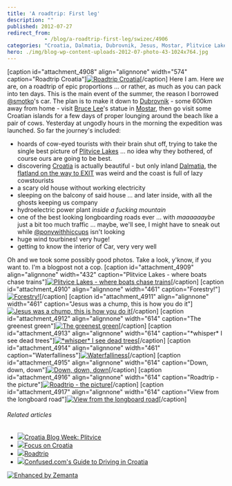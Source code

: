 ```yaml
---
title: 'A roadtrip: First leg'
description: ""
published: 2012-07-27
redirect_from: 
            - /blog/a-roadtrip-first-leg/swizec/4906
categories: "Croatia, Dalmatia, Dubrovnik, Jesus, Mostar, Plitvice Lakes National Park, Roadtrip, Travel + Events"
hero: ./img/blog-wp-content-uploads-2012-07-photo-43-1024x764.jpg
---
```

\[caption id=&quot;attachment_4908&quot; align=&quot;alignnone&quot; width=&quot;574&quot; caption=&quot;Roadtrip Croatia&quot;][![Roadtrip Croatia](./img/blog-wp-content-uploads-2012-07-photo-43-1024x764.jpg "Roadtrip Croatia")](http://swizec.com/blog/wp-content/uploads/2012/07/photo-43.jpeg)\[/caption] Here I am. Here _we_ are, on a roadtrip of epic proportions ... or rather, as much as you can pack into ten days. This is the main event of the summer, the reason I borrowed [@smotko](http://twitter.com/smotko)&#x27;s car. The plan is to make it down to [Dubrovnik](http://whc.unesco.org/en/list/95 "Old City of Dubrovnik") - some 600km away from home - visit [Bruce Lee](http://www.bruceleefoundation.com/ "Bruce Lee")&#x27;s statue in [Mostar](<http://maps.google.com/maps?ll=43.3333333333,17.8&amp;spn=0.1,0.1&amp;q=43.3333333333,17.8 (Mostar)&amp;t=h> "Mostar"), then go visit some Croatian islands for a few days of proper lounging around the beach like a pair of cows. Yesterday at ungodly hours in the morning the expedition was launched. So far the journey&#x27;s included:

- hoards of cow-eyed tourists with their brain shut off, trying to take the single best picture of [Plitvice Lakes](http://whc.unesco.org/en/list/98 "Plitvice Lakes National Park") ... no idea why they bothered, of course ours are going to be best.
- discovering [Croatia](<http://maps.google.com/maps?ll=45.8,16.0&amp;spn=10.0,10.0&amp;q=45.8,16.0 (Croatia)&amp;t=h> "Croatia") is actually beautiful - but only inland [Dalmatia](http://en.wikipedia.org/wiki/Dalmatia "Dalmatia"), the [flatland on the way to EXIT](http://swizec.com/blog/geek-at-a-music-festival-day-1/swizec/4825 "Geek at a music festival: Day 1") was weird and the coast is full of lazy cowstourists
- a scary old house without working electricity
- sleeping on the balcony of said house ... and later inside, with all the ghosts keeping us company
- hydroelectric power plant _inside a fucking mountain_
- one of the best looking longboarding roads ever ... with _maaaaaaybe_ just a bit too much traffic ... maybe, we&#x27;ll see, I might have to sneak out while [@ponywithhiccups](http://twitter.com/ponywithhiccups) isn&#x27;t looking
- huge wind tourbines! very huge!
- getting to know the interior of Car, very very well

Oh and we took some possibly good photos. Take a look, y&#x27;know, if you want to. I&#x27;m a blogpost not a cop. \[caption id=&quot;attachment_4909&quot; align=&quot;alignnone&quot; width=&quot;432&quot; caption=&quot;Plitvice Lakes - where boats chase trains&quot;][![Plitvice Lakes - where boats chase trains](http://swizec.com/blog/wp-content/uploads/2012/07/IMG_20120726_183936.jpeg "Plitvice Lakes - where boats chase trains")](./img/blog-wp-content-uploads-2012-07-IMG_20120726_183936.jpg)\[/caption] \[caption id=&quot;attachment_4910&quot; align=&quot;alignnone&quot; width=&quot;461&quot; caption=&quot;Forestry!&quot;][![Forestry!](./img/blog-wp-content-uploads-2012-07-IMG_1452-768x1024.jpg "Forestry!")](http://swizec.com/blog/wp-content/uploads/2012/07/IMG_1452.jpg)\[/caption] \[caption id=&quot;attachment_4911&quot; align=&quot;alignnone&quot; width=&quot;461&quot; caption=&quot;Jesus was a chump, this is how you do it&quot;][![Jesus was a chump, this is how you do it](./img/blog-wp-content-uploads-2012-07-IMG_1438-768x1024.jpg "Jesus was a chump, this is how you do it")](http://swizec.com/blog/wp-content/uploads/2012/07/IMG_1438.jpg)\[/caption] \[caption id=&quot;attachment_4912&quot; align=&quot;alignnone&quot; width=&quot;614&quot; caption=&quot;The greenest green&quot;][![The greenest green](./img/blog-wp-content-uploads-2012-07-photo-13-e1343393002368.jpg "The greenest green")](http://swizec.com/blog/wp-content/uploads/2012/07/photo-13.jpeg)\[/caption] \[caption id=&quot;attachment_4913&quot; align=&quot;alignnone&quot; width=&quot;614&quot; caption=&quot;\*whisper\* I see dead trees&quot;][![\*whisper\* I see dead trees](./img/blog-wp-content-uploads-2012-07-photo-23-1024x764.jpg "*whisper* I see dead trees")](http://swizec.com/blog/wp-content/uploads/2012/07/photo-23.jpeg)\[/caption] \[caption id=&quot;attachment_4914&quot; align=&quot;alignnone&quot; width=&quot;461&quot; caption=&quot;Waterfalliness&quot;][![Waterfalliness](./img/blog-wp-content-uploads-2012-07-IMG_1559-768x1024.jpg "Waterfalliness")](http://swizec.com/blog/wp-content/uploads/2012/07/IMG_1559.jpg)\[/caption] \[caption id=&quot;attachment_4915&quot; align=&quot;alignnone&quot; width=&quot;614&quot; caption=&quot;Down, down, down&quot;][![Down, down, down](./img/blog-wp-content-uploads-2012-07-IMG_1565-1024x768.jpg "Down, down, down")](http://swizec.com/blog/wp-content/uploads/2012/07/IMG_1565.jpg)\[/caption] \[caption id=&quot;attachment_4916&quot; align=&quot;alignnone&quot; width=&quot;614&quot; caption=&quot;Roadtrip - the picture&quot;][![Roadtrip - the picture](./img/blog-wp-content-uploads-2012-07-IMG_1646-1024x768.jpg "Roadtrip - the picture")](http://swizec.com/blog/wp-content/uploads/2012/07/IMG_1646.jpg)\[/caption] \[caption id=&quot;attachment_4917&quot; align=&quot;alignnone&quot; width=&quot;614&quot; caption=&quot;View from the longboard road&quot;][![View from the longboard road](./img/blog-wp-content-uploads-2012-07-photo-52-1024x764.jpg "View from the longboard road")](http://swizec.com/blog/wp-content/uploads/2012/07/photo-52.jpeg)\[/caption]

###### Related articles

- [![](http://i.zemanta.com/94797801_80_80.jpg)](http://theegotripper.com/2012/06/17/croatia-blog-week-plitvice/)[Croatia Blog Week: Plitvice](http://theegotripper.com/2012/06/17/croatia-blog-week-plitvice/)
- [![](http://i.zemanta.com/94912564_80_80.jpg)](http://travelnotes.wordpress.com/2012/06/18/focus-on-croatia/)[Focus on Croatia](http://travelnotes.wordpress.com/2012/06/18/focus-on-croatia/)
- [![](http://i.zemanta.com/93119465_80_80.jpg)](http://girlonamissionblog.wordpress.com/2012/06/03/roadtrip/)[Roadtrip](http://girlonamissionblog.wordpress.com/2012/06/03/roadtrip/)
- [![](http://i.zemanta.com/noimg_21_80_80.jpg)](http://www.confused.com/guides/motoring/car-insurance/confused-com-s-guide-to-driving-in-croatia-2442555746)[Confused.com&#x27;s Guide to Driving in Croatia](http://www.confused.com/guides/motoring/car-insurance/confused-com-s-guide-to-driving-in-croatia-2442555746)

[![Enhanced by Zemanta](http://img.zemanta.com/zemified_e.png?x-id=6cc1b74a-b1ec-40fc-b87b-ab5aaaa08830)](http://www.zemanta.com/?px "Enhanced by Zemanta")